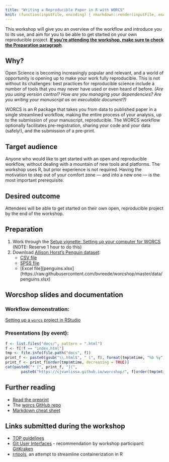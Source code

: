```yaml
---
title: "Writing a Reproducible Paper in R with WORCS"
knit: (function(inputFile, encoding) { rmarkdown::render(inputFile, encoding = encoding, output_file = file.path(dirname(inputFile), 'docs/index.html'), output_format = 'html_document'); rmarkdown::render(inputFile, encoding = encoding, output_file = file.path(dirname(inputFile), 'README.md'), output_format = 'github_document') })
---
```


This workshop <!--will be taught by [Caspar van Lissa](https://github.com/cjvanlissa), the author of the WORCS package, in collaboration with [RDM Support](https://www.uu.nl/en/research/research-data-management). We--> will give you an overview of the workflow and introduce you to its use, and aim for you to be able to get started on your own reproducible project. [**If you're attending the workshop, make sure to check the Preparation paragraph**](#preparation).

## Why?

Open Science is becoming increasingly popular and relevant, and a world of opportunity is opening up to make your work fully reproducible. This is not without its challenges: best practices for reproducible science include a number of tools that you may never have used or even heard of before. *(Are you using version control? How are you managing your dependencies? Are you writing your manuscript as an executable document?)*


WORCS is an R package that takes you from data to published paper in a single streamlined workflow, making the entire process of your analysis, up to the submission of your manuscript, reproducible. The WORCS workflow optionally facilitates pre-registration, sharing your code and your data (safely!), and the submission of a pre-print.

## Target audience

Anyone who would like to get started with an open and reproducible workflow, without dealing with a mountain of new tools and platforms. The workshop uses R, but prior experience is not required. Having the motivation to step out of your comfort zone — and into a new one — is the most important prerequisite.

<!--## Workshop dates
- tbd-->

## Desired outcome

Attendees will be able to get started on their own open, reproducible project by the end of the workshop.

## Preparation {#preparation}

1. Work through the [Setup vignette: Setting up your computer for WORCS](https://cjvanlissa.github.io/worcs/articles/setup.html) (NOTE: Reserve 1 hour to do this)
1. Download [Allison Horst's Penguin dataset](https://github.com/allisonhorst/palmerpenguins):
    * [CSV file](https://raw.githubusercontent.com/bvreede/worcshop/master/data/penguins.csv)
    * [SPSS file](https://raw.githubusercontent.com/bvreede/worcshop/master/data/penguins.sav)
    * [Excel file][penguins.xlsx](https://raw.githubusercontent.com/bvreede/worcshop/master/data/penguins.xlsx)

## Worcshop slides and documentation

### Workflow demonstration:

[Setting up a `worcs` project in RStudio](https://cjvanlissa.github.io/worcs/articles/workflow.html)

### Presentations (by event):

```r
f <- list.files("docs/", pattern = ".html")
f <- f[!f == "index.html"]
tmp <- file.info(file.path("docs", f))
print_f <- paste0(gsub("\\.html$", " (", f), format(tmp$mtime, "%b %y"), ")")
print_f <- print_f[order(tmp$mtime, decreasing = TRUE)]
cat(paste0("* [", print_f, "](",
       paste0("https://cjvanlissa.github.io/worcshop/", f[order(tmp$mtime, decreasing = TRUE)]), ")", collapse = "\n"))
```

<!--[Introducing worcs](https://bvreede.github.io/worcshop/slides/overview_lecture.html)-->

## Further reading
- [Read the preprint](https://psyarxiv.com/k4wde/)
- The [worcs GitHub repo](https://github.com/cjvanlissa/worcs)
- [Markdown cheat sheet](https://www.markdownguide.org/cheat-sheet)

## Links submitted during the workshop
- [TOP guidelines](https://www.cos.io/our-services/top-guidelines)
- [Git User Interfaces](https://git-scm.com/downloads/guis) - recommendation by workshop participant: [GitKraken](https://www.gitkraken.com/)
- [rrtools](https://github.com/benmarwick/rrtools), an attempt to streamline containerization in R

